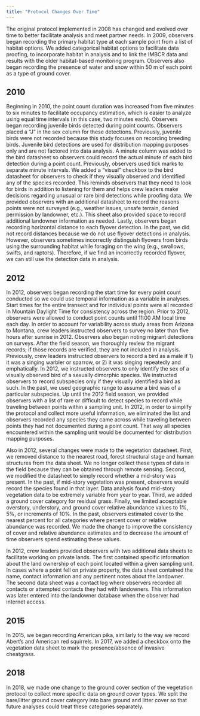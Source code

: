```yaml
---
title: "Protocol Changes Over Time"
---
```


The original protocol implemented in 2008 has changed and evolved over time to better facilitate analysis and meet partner needs. In 2009, observers began recording the primary habitat type at each sample point from a list of habitat options. We added categorical habitat options to facilitate data proofing, to incorporate habitat in analysis and to link the IMBCR data and results with the older habitat-based monitoring program. Observers also began recording the presence of water and snow within 50 m of each point as a type of ground cover.

## 2010 {.unnumbered}
Beginning in 2010, the point count duration was increased from five minutes to six minutes to facilitate occupancy estimation, which is easier to analyze using equal time intervals (in this case, two minutes each). Observers began recording juvenile birds detected during point counts. Observers placed a "J" in the sex column for these detections. Previously, juvenile birds were not recorded because this study focuses on recording breeding birds. Juvenile bird detections are used for distribution mapping purposes only and are not factored into data analysis. A minute column was added to the bird datasheet so observers could record the actual minute of each bird detection during a point count. Previously, observers used tick marks to separate minute intervals. We added a "visual" checkbox to the bird datasheet for observers to check if they visually observed and identified any of the species recorded. This reminds observers that they need to look for birds in addition to listening for them and helps crew leaders make decisions regarding unusual or rare bird detections while proofing data. We provided observers with an additional datasheet to record the reasons points were not surveyed (e.g., weather issues, unsafe terrain, denied permission by landowner, etc.). This sheet also provided space to record additional landowner information as needed. Lastly, observers began recording horizontal distance to each flyover detection. In the past, we did not record distances because we do not use flyover detections in analysis. However, observers sometimes incorrectly distinguish flyovers from birds using the surrounding habitat while foraging on the wing (e.g., swallows, swifts, and raptors). Therefore, if we find an incorrectly recorded flyover, we can still use the detection data in analysis.

## 2012  {.unnumbered}
In 2012, observers began recording the start time for every point count conducted so we could use temporal information as a variable in analyses. Start times for the entire transect and for individual points were all recorded in Mountain Daylight Time for consistency across the region. Prior to 2012, observers were allowed to conduct point counts until 11:00 AM local time each day. In order to account for variability across study areas from Arizona to Montana, crew leaders instructed observers to survey no later than five hours after sunrise in 2012. Observers also began noting migrant detections on surveys. After the field season, we thoroughly review the migrant records; if those records are verified, they are not included in analysis. Previously, crew leaders instructed observers to record a bird as a male if 1) it was a singing warbler or sparrow, or 2) it was singing repeatedly and emphatically. In 2012, we instructed observers to only identify the sex of a visually observed bird of a sexually dimorphic species. We instructed observers to record subspecies only if they visually identified a bird as such. In the past, we used geographic range to assume a bird was of a particular subspecies. Up until the 2012 field season, we provided observers with a list of rare or difficult to detect species to record while traveling between points within a sampling unit. In 2012, in order to simplify the protocol and collect more useful information, we eliminated the list and observers recorded any species they came across while traveling between points they had not documented during a point count. That way all species encountered within the sampling unit would be documented for distribution mapping purposes.

Also in 2012, several changes were made to the vegetation datasheet. First, we removed distance to the nearest road, forest structural stage and human structures from the data sheet. We no longer collect these types of data in the field because they can be obtained through remote sensing. Second, we modified the datasheet to simply record whether a mid-story was present. In the past, if mid-story vegetation was present, observers would record the species found in that layer. Data analysis found mid-story vegetation data to be extremely variable from year to year. Third, we added a ground cover category for residual grass. Finally, we limited acceptable overstory, understory, and ground cover relative abundance values to 1%, 5%, or increments of 10%. In the past, observers estimated cover to the nearest percent for all categories where percent cover or relative abundance was recorded. We made the change to improve the consistency of cover and relative abundance estimates and to decrease the amount of time observers spend estimating these values.

In 2012, crew leaders provided observers with two additional data sheets to facilitate working on private lands. The first contained specific information about the land ownership of each point located within a given sampling unit. In cases where a point fell on private property, the data sheet contained the name, contact information and any pertinent notes about the landowner. The second data sheet was a contact log where observers recorded all contacts or attempted contacts they had with landowners. This information was later entered into the landowner database when the observer had internet access.

## 2015  {.unnumbered}
In 2015, we began recording American pika, similarly to the way we record Abert's and American red squirrels. In 2017, we added a checkbox onto the vegetation data sheet to mark the presence/absence of invasive cheatgrass.

## 2018  {.unnumbered}
In 2018, we made one change to the ground cover section of the vegetation protocol to collect more specific data on ground cover types. We split the bare/litter ground cover category into bare ground and litter cover so that future analyses could treat these categories separately.
